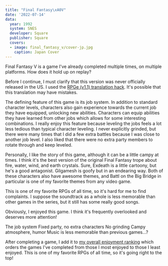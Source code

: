 ```yaml
---
title: "Final Fantasy\xA0V"
date: '2022-07-14'
data:
  year: 1992
  system: SNES
  developer: Square
  publisher: Square
  covers:
  - image: final_fantasy_v/cover-jp.jpg
    caption: Japan Cover
---
```

Final Fantasy&nbsp;V is a game I've already completed multiple times, on multiple platforms. How does it hold up on
replay?

<GameHeader />

Before I continue, I must clarify that this version was never officially released in the US. I used the
[RPGe&nbsp;(v1.1) translation hack](https://www.romhacking.net/translations/353/). It's possible that this translation
may have mistakes.

The defining feature of this game is its job system. In addition to standard character levels, characters also gain
experience towards the current job they have equipped, unlocking new abilities. Characters can equip abilities they have
learned from other jobs which allows for some interesting combinations. I really enjoy this feature because leveling
the jobs feels a lot less tedious than typical character leveling. I never explicitly grinded, but there were many times
that I did a few extra battles because I was close to another job level. I also liked that there were no extra party
members to rotate through and keep leveled.

Personally, I like the story of this game, although it can be a little campy at times. I think it's the best version of
the original Final Fantasy trope about fire, water, wind, and earth crystals. <Spoiler>Sure, Exdeath is a little
cartoony, but he's a good antagonist. Gilgamesh is goofy but in an endearing way.</Spoiler> Both of these characters
also have awesome themes, and Battl on the Big Bridge in particular is one of my favorite themes from any video game.

This is one of my favorite RPGs of all time, so it's hard for me to find complaints. I suppose the soundtrack as a whole
is less memorable than other games in the series, but it still has some really good songs.

Obviously, I enjoyed this game. I think it's frequently overlooked and deserves more attention!

<LikedDisliked>
  <LikedList>
    <LikedItem>The job system</LikedItem>
    <LikedItem>Fixed party, no extra characters</LikedItem>
    <LikedItem>No grinding</LikedItem>
    <LikedItem>Campy atmosphere, humor</LikedItem>
  </LikedList>
  <DislikedList>
    <DislikedItem>Music is less memorable than previous games...?</DislikedItem>
  </DislikedList>
</LikedDisliked>

After completing a game, I add it to [my overall enjoyment ranking](/ranking) which orders the games I've completed from
those I most enjoyed to those I least enjoyed. This is one of my favorite RPGs of all time, so it's going right to the
top!

<GameRanking game={slug} />
